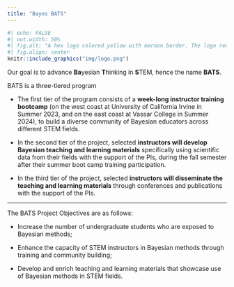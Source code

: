 ```yaml
---
title: "Bayes BATS"
---
```


```r
#| echo: FALSE
#| out.width: 50%
#| fig.alt: "A hex logo colored yellow with maroon border. The logo reads Bayes BATS and has a bat icon."
#| fig.align: center
knitr::include_graphics("img/logo.png")
```


Our goal is to advance **Ba**yesian **T**hinking in **S**TEM, hence the name **BATS**.

BATS is a three-tiered program

- The first tier of the program consists of a **week-long instructor training bootcamp** (on the west coast at University of California Irvine in Summer 2023, and on the east coast at Vassar College in Summer 2024), to build a diverse community of Bayesian educators across different STEM fields.

- In the second tier of the project, selected **instructors will develop Bayesian teaching and learning materials** specifically using scientific data from their fields with the support of the PIs, during the fall semester after their summer boot camp training participation. 

- In the third tier of the project, selected **instructors will disseminate the teaching and learning materials** through conferences and publications with the support of the PIs. 

---

The BATS Project Objectives are as follows:

- Increase the number of undergraduate students who are exposed to Bayesian methods; 

- Enhance the capacity of STEM instructors in Bayesian methods through training and community building; 

- Develop and enrich teaching and learning materials that showcase use of Bayesian methods in STEM fields. 
